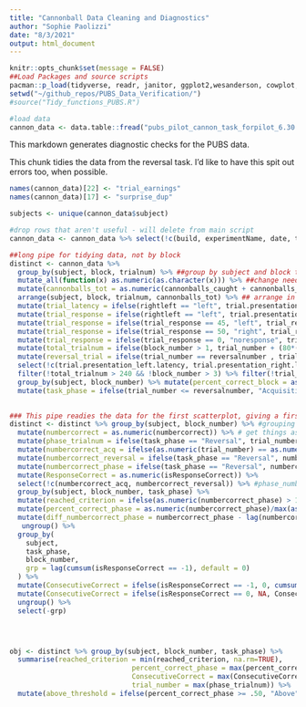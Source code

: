 ```yaml
---
title: "Cannonball Data Cleaning and Diagnostics"
author: "Sophie Paolizzi"
date: "8/3/2021"
output: html_document
---
```


```r
knitr::opts_chunk$set(message = FALSE)
##Load Packages and source scripts
pacman::p_load(tidyverse, readr, janitor, ggplot2,wesanderson, cowplot, flextable)
setwd("~/github_repos/PUBS_Data_Verification/")
#source("Tidy_functions_PUBS.R")

#load data
cannon_data <- data.table::fread("pubs_pilot_cannon_task_forpilot_6.30.21_raw_21_07_29-31.csv", fill = TRUE)

```

This markdown generates diagnostic checks for the PUBS data.

This chunk tidies the data from the reversal task. I'd like to have this spit out errors too, when possible. 
```r

names(cannon_data)[22] <- "trial_earnings"
names(cannon_data)[17] <- "surprise_dup"

subjects <- unique(cannon_data$subject)

#drop rows that aren't useful - will delete from main script
cannon_data <- cannon_data %>% select(!c(build, experimentName, date, time)) %>% group_by(subject) %>% group_by(subject) %>% filter(n() > 3) ##useful for deleting number of observations less than X

##long pipe for tidying data, not by block
distinct <- cannon_data %>% 
  group_by(subject, block, trialnum) %>% ##group by subject and block to prevent weirdness
  mutate_all(function(x) as.numeric(as.character(x))) %>% ##change needed things to numeric
  mutate(cannonballs_tot = as.numeric(cannonballs_caught + cannonballs_missed)) %>%
  arrange(subject, block, trialnum, cannonballs_tot) %>% ## arrange in order based on grouping
  mutate(trial_latency = ifelse(rightleft == "left", trial.presentation_left.latency, trial.presentation_right.latency)) %>% ## combine latencies to create overall trial latency
  mutate(trial_response = ifelse(rightleft == "left", trial.presentation_left.response, trial.presentation_right.response)) %>% ## combine responses to create overall trial response
  mutate(trial_response = ifelse(trial_response == 45, "left", trial_response)) %>% #change name of response variable
  mutate(trial_response = ifelse(trial_response == 50, "right", trial_response)) %>% #change name of response variable
  mutate(trial_response = ifelse(trial_response == 0, "noresponse", trial_response)) %>% #change name of response variable
  mutate(total_trialnum = ifelse(block_number > 1, trial_number + (80*(block_number-1)), trial_number)) %>% #add running counter for total trials
  mutate(reversal_trial = ifelse(trial_number == reversalnumber , trial_number, NA)) %>% #change name of response variable
  select(!c(trial.presentation_left.latency, trial.presentation_right.latency, trial.presentation_left.response, trial.presentation_right.response)) %>% # delete extra columns for conciseness
  filter(!total_trialnum > 240 && !block_number > 3) %>% filter(!trial_number == 0) %>% #removing things we don't need
  group_by(subject, block_number) %>% mutate(percent_correct_block = as.numeric(numbercorrect)/80) %>% ##percentage correct across block
  mutate(task_phase = ifelse(trial_number <= reversalnumber, "Acquisition", "Reversal")) #note which block they're in
  

### This pipe readies the data for the first scatterplot, giving a first look at of performance
distinct <- distinct %>% group_by(subject, block_number) %>% #grouping again
  mutate(numbercorrect = as.numeric(numbercorrect)) %>% # get things as.numeric
  mutate(phase_trialnum = ifelse(task_phase == "Reversal", trial_number - reversalnumber, trial_number)) %>%
  mutate(numbercorrect_acq = ifelse(as.numeric(trial_number) == as.numeric(reversalnumber), numbercorrect, 0)) %>%
  mutate(numbercorrect_reversal = ifelse(task_phase == "Reversal", numbercorrect - max(numbercorrect_acq), 0)) %>%
  mutate(numbercorrect_phase = ifelse(task_phase == "Reversal", numbercorrect_reversal, numbercorrect)) %>% 
  mutate(ResponseCorrect = as.numeric(isResponseCorrect)) %>%
  select(!c(numbercorrect_acq, numbercorrect_reversal)) %>% #phase_numbercorrect
  group_by(subject, block_number, task_phase) %>%
  mutate(reached_criterion = ifelse(as.numeric(numbercorrect_phase) > 10, phase_trialnum, NA)) %>%
  mutate(percent_correct_phase = as.numeric(numbercorrect_phase)/max(as.numeric(phase_trialnum)))  %>% 
  mutate(diff_numbercorrect_phase = numbercorrect_phase - lag(numbercorrect_phase)) %>% 
   ungroup() %>%
  group_by(
    subject, 
    task_phase, 
    block_number, 
    grp = lag(cumsum(isResponseCorrect == -1), default = 0)
  ) %>% 
  mutate(ConsecutiveCorrect = ifelse(isResponseCorrect == -1, 0, cumsum(isResponseCorrect))) %>%
  mutate(ConsecutiveCorrect = ifelse(isResponseCorrect == 0, NA, ConsecutiveCorrect)) %>%
  ungroup() %>% 
  select(-grp)




obj <- distinct %>% group_by(subject, block_number, task_phase) %>% 
  summarise(reached_criterion = min(reached_criterion, na.rm=TRUE), 
                              percent_correct_phase = max(percent_correct_phase),
                              ConsecutiveCorrect = max(ConsecutiveCorrect),
                              trial_number = max(phase_trialnum)) %>% 
  mutate(above_threshold = ifelse(percent_correct_phase >= .50, "Above", "Below"))
```

